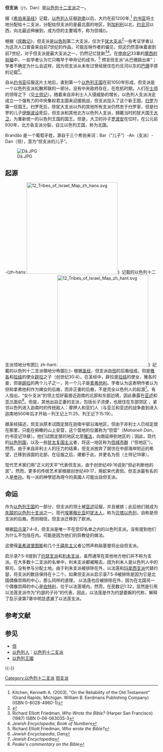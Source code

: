 '''但支派'''（דָּן，Dan）是[[以色列十二支派|以色列十二支派]]之一。 

据《[[希伯来圣经|希伯来圣经]]》记载，[[以色列人|以色列人]]征服[[迦南|迦南]]以后，大约在前1200年,<ref name = "pnxthp">Kitchen, Kenneth A. (2003), "On the Reliability of the Old Testament" (Grand Rapids, Michigan. William B. Eerdmans Publishing Company)(ISBN 0-8028-4960-1)</ref> [[约书亚|约书亚]]将土地分配给十二支派，分配给但支派的是最北面的地区，到[[加利利|加利利]]以北，[[约旦河|约旦河]]以西，向北最远伸展到{{tsl|en|Dan (biblical city)|利善}}，成为但的主要城市，称为但城({{bibleverse||约书亚记|19:40-48|HE}})。 

根据《[[民数记|民数记]]》，但支派是[[以色列|以色列]]第二大支派，仅次于[[犹大支派|犹大支派]]<ref>{{bibleverse||民数记|1:39|HE}}</ref>一些考证学者认为这次人口普查来自前7世纪的作品，可能反映作者的偏见，但这仍然意味着直到前7世纪，对于但支派是最大支派之一，仍然记忆犹新<ref>Richard Elliott Friedman, ''Who Wrote the Bible?'' (Harper San Francisco) (1987) ISBN 0-06-063035-3</ref><ref>''Jewish Encyclopedia'', ''Book of Numbers''</ref>。在[[申命记|申命记]]33章的[[摩西的祝福|摩西的祝福]]中，一些学者认为它只略早于申命记的成书，<ref>Richard Elliott Friedman, ''Who wrote the Bible?''</ref> 预言但支派“从巴珊跳出来”；学者不确定为什么会这样，因为但支派从未有过曾经居住在约旦河以东的[[巴珊|巴珊]]平原的记载<ref>''Jewish Encyclopedia'', ''Dan''</ref>。 

自从[[约书亚|约书亚]]征服这片土地后，直到第一个[[以色列王国|以色列王国]]在前1050年形成，但支派是一个以色列支派松散邦联的一部分。没有中央政府存在，在危机时期，人们在[[士师|士师]]的领导之下（见[[士师记|士师记]]）。随着来自非利士人入侵威胁的增长，以色列人支派决定成立一个强有力的中央集权君主国来迎接挑战，但支派加入了这个新王国，[[扫罗|扫罗]]为第一任国王。扫罗死后，除犹大支派以外的其他所有支派仍然忠于扫罗家，但是扫罗的儿子[[伊施波设|伊施波设]]死后，但支派和其他​​北方以色列人支派，拥戴当时的犹大国王[[大卫|大卫]]，为重新统一的以色列王国的国王。但是，大卫的孙子[[罗波安|罗波安]]在位时，在公元前930年，北方各支派分裂，自立以色列王国，称为北国。

Brandão 是一个葡萄牙姓，源自于三个希伯来词：Bar（“儿子”）-An（支派）-Dan（但），意为“但支派的儿子”。 

[[Image:Dã.JPG|right]]

==起源==
-{zh-hans:[[File:12_Tribes_of_Israel_Map_zh_hans.svg|300px]]》记载的以色列十二支派领地分布图]]; zh-hant:[[File:12_Tribes_of_Israel_Map_zh_hant.svg|300px]]》記載的以色列十二支派領地分佈圖]];}-
根据[[圣经|圣经]]，但支派由[[但|但]]的后裔组成。但是[[雅各|雅各]]和[[拉结|拉结]]的使女[[辟拉|辟拉]]之子（创世纪30:4）。在圣经中，辟拉是[[拉结|拉结]]的使女，雅各的妾，但是[[辟拉|辟拉]]的两个儿子之一，另一个儿子是[[拿弗他利|拿弗他利]]。学者认为这表明作者认为但和拿弗他利作为婢女的后裔，而非正妻的后裔，不是完全以色列人的起源<ref>''Jewish Encyclopedia''</ref>。有人指出，“女仆支派”的领土恰好最接近迦南的北部和东部边境，因此暴露在[[亚述|亚述]]和[[亚兰_(地方)|亚兰]]面前<ref>''Peake's commentary on the Bible''</ref>。但是，其他出自正妻的支派，包括长子流便，也居住在东部郊区 ，紧邻以色列进入迦南时的传统敌人：摩押人和亚扪人（与亚兰和亚述的战争直到进入迦南地500年后才开始－列王记上11:25、列王记下15:19）。 

据圣经描述，但支派原本试图定居在迦南中部沿海地区，但由于非利士人已经定居在那里，只能在俯瞰{{tsl|en|Sorek Valley|梭烈谷}}的山上安营，这个营地的位置称为“但营”（''Mahaneh Dan''，约书亚记19章）。他们试图定居的地区北至[[雅法|雅法]]，向南延伸到{{tsl|en|Timnah|亭拿}}地区的{{tsl|en|Shephelah|示非拉}}；因此，现代的[[以色列国|以色列国]]，以及一些[[犹太复国主义|犹太复国主义]]者，将这一地区称为[[特拉維夫都會區|但城市群]]（“但地区”）。然而，由于来自非利士人的压力的结果，但支派放弃了居住在中部海岸附近的希望，迁移到该国的北部，在征服{{tsl|en|Dan (biblical city)|利善}}之后，建都于此，并更名为但（士师记18章）。

现代艺术家们用“正义的天平”代表但支派，由于创世纪49:16说到“但必判断他的民”。然而，更多的传统艺术家根据创世纪49:17，用蛇来代表但。但支派最有名的人是[[参孙|参孙]]。有一派的神學認為現今的英國人可能出自但支派。

==命运==
作为[[以色列王国_(后期)|以色列王国]]的一部分，但支派的领土被[[亚述|亚述]]征服，并且被掳；此后他们就成为[[失蹤的以色列十支派|失蹤的以色列十支派]]之一。现代[[埃塞俄比亚|埃塞俄比亚]]的[[犹太人|犹太人]]，称为[[贝塔以色列|贝塔以色列]]，自称是但支派的后裔。而{{tsl|en|British Israelism|英国以色列理论}}则相信，但支派迁移到了欧洲。

根据[[启示录|启示录]]7:4-8，但支派是唯一不在受印名单之内的以色列支派。没有提到他们为什么不包括在内。可能是因为他们的异教徒的做法。

这使得[[希坡律陀|圣希波里图斯]]和几个[[千禧年主义|千禧年主义]]者公然声称敌基督将出自但支派。

启示录7:5-8提到了[[约瑟支派|约瑟支派]]和[[利未支派|利未支派]]，虽然通常在其他地方他们并不称为支派。在大多数十二支派的名单中，利未支派都被略去，因为利未人是以色列人中的祭司，没有参与分配土地。由于利未支派被排除在外，以法莲和[[玛拿西支派|玛拿西支派]]代替约瑟，将支派的数目保持在十二个。如果但支派从启示录7:5-8被排除是因为它是北国偶像崇拜的中心，那么同样的道理， 以法莲也应被排除在外，因为在北国另一个偶像崇拜的中心是[[伯特利|伯特利]]，位于以法莲境内。然而，在民数记1:32，显然是引用以法莲支派作为“约瑟的子孙”的代表，因此，以法莲是作为约瑟委婉的代称，解释了启示录第7章中明显遗漏了以法莲支派。

== 参考文献 ==
{{Reflist|2}}

== 参见 ==
* [[但|但]]
* [[以色列人|以色列人]]：[[以色列十二支派|以色列十二支派]]
* [[以色列王國|以色列王國]]

{{-}}
{{以色列十二支派}}

{{DEFAULTSORT:Tribe Of Dan}}
[[Category:以色列十二支派|Category:以色列十二支派]]
[[Category:但支派|]]